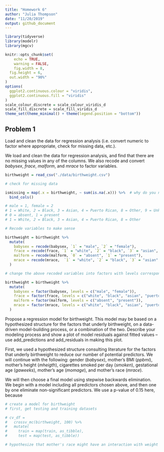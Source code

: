 ```yaml
---
title: "Homework 6"
author: "Julia Thompson"
date: "11/20/2019"
output: github_document
---
```


```r
library(tidyverse)
library(modelr)
library(mgcv)

knitr::opts_chunk$set(
	echo = TRUE,
	warning = FALSE,
	fig.width = 8, 
  fig.height = 6,
  out.width = "90%"
)
options(
  ggplot2.continuous.colour = "viridis",
  ggplot2.continuous.fill = "viridis"
)
scale_colour_discrete = scale_colour_viridis_d
scale_fill_discrete = scale_fill_viridis_d
theme_set(theme_minimal() + theme(legend.position = "bottom"))
```


## Problem 1

Load and clean the data for regression analysis (i.e. convert numeric to factor where appropriate, check for missing data, etc.).

We load and clean the data for regression analysis, and find that there are no missing values in any of the columns. We also recode and convert _babysex_, _frace_, _malform_, and _mrace_ to factor variables. 

```r
birthweight = read_csv("./data/birthweight.csv") 

# check for missing data

ismissing = map(.x = birthweight, ~ sum(is.na(.x))) %>%  # why do you need the ~ ?!?
  bind_cols()

# male = 1, female = 2
# 1 = White, 2 = Black, 3 = Asian, 4 = Puerto Rican, 8 = Other, 9 = Unknown
# 0 = absent, 1 = present
# 1 = White, 2 = Black, 3 = Asian, 4 = Puerto Rican, 8 = Other

# Recode variables to make sense

birthweight = birthweight %>% 
  mutate(
    babysex = recode(babysex, `1` = "male", `2` = "female"),
    frace = recode(frace, `1` = "white", `2` = "black", `3` = "asian", `4` = "puerto rican", `8` = "other", `9` = "unknown"),
    malform = recode(malform, `0` = "absent", `1` = "present"),
    mrace = recode(mrace,  `1` = "white", `2` = "black", `3` = "asian", `4` = "puerto rican", `8` = "other")
  )

# change the above recoded variables into factors with levels corresponding to the above order

birthweight = birthweight %>% 
  mutate(
    babysex = factor(babysex, levels = c("male", "female")),
    frace = factor(frace, levels = c("white", "black", "asian", "puerto rican", "other", "unknown")),
    malform = factor(malform, levels = c("absent", "present")),
    mrace = factor(mrace, levels = c("white", "black", "asian", "puerto rican", "other"))
  )
```

Propose a regression model for birthweight. This model may be based on a hypothesized structure for the factors that underly birthweight, on a data-driven model-building process, or a combination of the two. Describe your modeling process and show a plot of model residuals against fitted values – use add_predictions and add_residuals in making this plot.

First, we used a hypothesized structure consulting literature for the factors that underly birthweight to reduce our number of potential predictors. We will continue with the following: gender (_babysex_), mother's BMI (_ppbmi_), mother's height (_mheigth_), cigarettes smoked per day (_smoken_), gestational age (_gaweeks_), mother's age (_momage_), and mother's race (_mrace_). 

We will then choose a final model using stepwise backwards elimination. We begin with a model including all predictors chosen above, and then one by one eliminate non-significant predictors. We use a p-value of 0.15 here, because 

```r
# create a model for birthweight
# first, get testing and training datasets

# cv_df =
#   crossv_mc(birthweight, 100) %>% 
#   mutate(
#     train = map(train, as_tibble),
#     test = map(test, as_tibble))

# hypothesize that mother's race might have an interaction with weight


```



